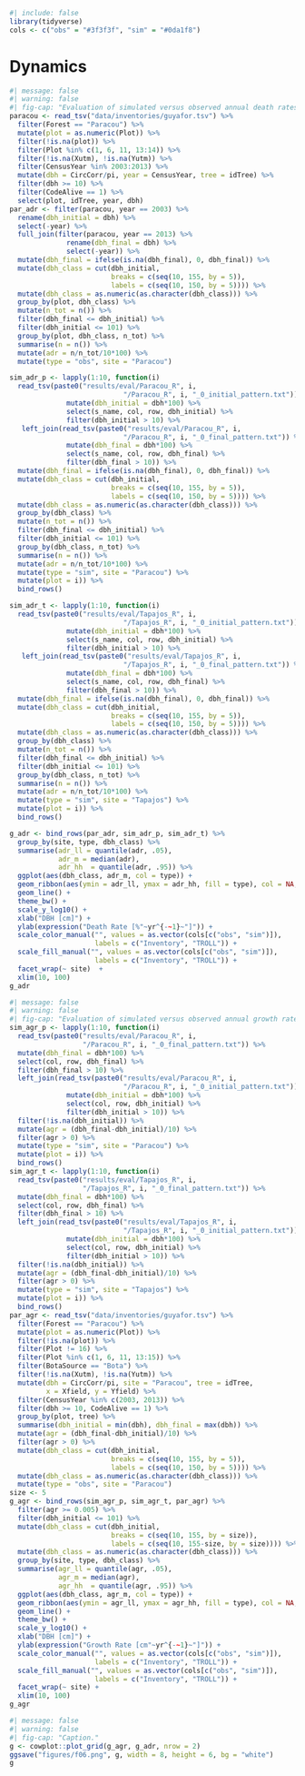```r
#| include: false 
library(tidyverse) 
cols <- c("obs" = "#3f3f3f", "sim" = "#0da1f8")
```

# Dynamics

```r
#| message: false
#| warning: false
#| fig-cap: "Evaluation of simulated versus observed annual death rates across 10-years dependent on tree original diameter in Paracou."
paracou <- read_tsv("data/inventories/guyafor.tsv") %>% 
  filter(Forest == "Paracou") %>% 
  mutate(plot = as.numeric(Plot)) %>% 
  filter(!is.na(plot)) %>% 
  filter(Plot %in% c(1, 6, 11, 13:14)) %>% 
  filter(!is.na(Xutm), !is.na(Yutm)) %>% 
  filter(CensusYear %in% 2003:2013) %>% 
  mutate(dbh = CircCorr/pi, year = CensusYear, tree = idTree) %>% 
  filter(dbh >= 10) %>% 
  filter(CodeAlive == 1) %>% 
  select(plot, idTree, year, dbh)
par_adr <- filter(paracou, year == 2003) %>% 
  rename(dbh_initial = dbh) %>% 
  select(-year) %>% 
  full_join(filter(paracou, year == 2013) %>% 
              rename(dbh_final = dbh) %>% 
              select(-year)) %>% 
  mutate(dbh_final = ifelse(is.na(dbh_final), 0, dbh_final)) %>% 
  mutate(dbh_class = cut(dbh_initial, 
                         breaks = c(seq(10, 155, by = 5)), 
                         labels = c(seq(10, 150, by = 5)))) %>% 
  mutate(dbh_class = as.numeric(as.character(dbh_class))) %>% 
  group_by(plot, dbh_class) %>% 
  mutate(n_tot = n()) %>% 
  filter(dbh_final <= dbh_initial) %>% 
  filter(dbh_initial <= 101) %>% 
  group_by(plot, dbh_class, n_tot) %>% 
  summarise(n = n()) %>% 
  mutate(adr = n/n_tot/10*100) %>% 
  mutate(type = "obs", site = "Paracou")

sim_adr_p <- lapply(1:10, function(i)
  read_tsv(paste0("results/eval/Paracou_R", i, 
                            "/Paracou_R", i, "_0_initial_pattern.txt")) %>% 
              mutate(dbh_initial = dbh*100) %>% 
              select(s_name, col, row, dbh_initial) %>% 
              filter(dbh_initial > 10) %>% 
   left_join(read_tsv(paste0("results/eval/Paracou_R", i, 
                            "/Paracou_R", i, "_0_final_pattern.txt")) %>% 
              mutate(dbh_final = dbh*100) %>% 
              select(s_name, col, row, dbh_final) %>% 
              filter(dbh_final > 10)) %>% 
  mutate(dbh_final = ifelse(is.na(dbh_final), 0, dbh_final)) %>% 
  mutate(dbh_class = cut(dbh_initial, 
                         breaks = c(seq(10, 155, by = 5)), 
                         labels = c(seq(10, 150, by = 5)))) %>% 
  mutate(dbh_class = as.numeric(as.character(dbh_class))) %>% 
  group_by(dbh_class) %>% 
  mutate(n_tot = n()) %>% 
  filter(dbh_final <= dbh_initial) %>% 
  filter(dbh_initial <= 101) %>% 
  group_by(dbh_class, n_tot) %>% 
  summarise(n = n()) %>% 
  mutate(adr = n/n_tot/10*100) %>% 
  mutate(type = "sim", site = "Paracou") %>% 
  mutate(plot = i)) %>% 
  bind_rows()

sim_adr_t <- lapply(1:10, function(i)
  read_tsv(paste0("results/eval/Tapajos_R", i, 
                            "/Tapajos_R", i, "_0_initial_pattern.txt")) %>% 
              mutate(dbh_initial = dbh*100) %>% 
              select(s_name, col, row, dbh_initial) %>% 
              filter(dbh_initial > 10) %>% 
   left_join(read_tsv(paste0("results/eval/Tapajos_R", i, 
                            "/Tapajos_R", i, "_0_final_pattern.txt")) %>% 
              mutate(dbh_final = dbh*100) %>% 
              select(s_name, col, row, dbh_final) %>% 
              filter(dbh_final > 10)) %>% 
  mutate(dbh_final = ifelse(is.na(dbh_final), 0, dbh_final)) %>% 
  mutate(dbh_class = cut(dbh_initial, 
                         breaks = c(seq(10, 155, by = 5)), 
                         labels = c(seq(10, 150, by = 5)))) %>% 
  mutate(dbh_class = as.numeric(as.character(dbh_class))) %>% 
  group_by(dbh_class) %>% 
  mutate(n_tot = n()) %>% 
  filter(dbh_final <= dbh_initial) %>% 
  filter(dbh_initial <= 101) %>% 
  group_by(dbh_class, n_tot) %>% 
  summarise(n = n()) %>% 
  mutate(adr = n/n_tot/10*100) %>% 
  mutate(type = "sim", site = "Tapajos") %>% 
  mutate(plot = i)) %>% 
  bind_rows()

g_adr <- bind_rows(par_adr, sim_adr_p, sim_adr_t) %>% 
  group_by(site, type, dbh_class) %>% 
  summarise(adr_ll = quantile(adr, .05),
            adr_m = median(adr),  
            adr_hh  = quantile(adr, .95)) %>% 
  ggplot(aes(dbh_class, adr_m, col = type)) +
  geom_ribbon(aes(ymin = adr_ll, ymax = adr_hh, fill = type), col = NA, alpha = 0.2) +
  geom_line() +
  theme_bw() +
  scale_y_log10() +
  xlab("DBH [cm]") +
  ylab(expression("Death Rate [%"~yr^{-~1}~"]")) +
  scale_color_manual("", values = as.vector(cols[c("obs", "sim")]), 
                     labels = c("Inventory", "TROLL")) +
  scale_fill_manual("", values = as.vector(cols[c("obs", "sim")]), 
                     labels = c("Inventory", "TROLL")) +
  facet_wrap(~ site)  +
  xlim(10, 100)
g_adr
```

```r
#| message: false
#| warning: false
#| fig-cap: "Evaluation of simulated versus observed annual growth rates across 10-years dependent on tree original diameter in Paracou."
sim_agr_p <- lapply(1:10, function(i)
  read_tsv(paste0("results/eval/Paracou_R", i, 
                  "/Paracou_R", i, "_0_final_pattern.txt")) %>% 
  mutate(dbh_final = dbh*100) %>% 
  select(col, row, dbh_final) %>% 
  filter(dbh_final > 10) %>% 
  left_join(read_tsv(paste0("results/eval/Paracou_R", i, 
                            "/Paracou_R", i, "_0_initial_pattern.txt")) %>% 
              mutate(dbh_initial = dbh*100) %>% 
              select(col, row, dbh_initial) %>% 
              filter(dbh_initial > 10)) %>% 
  filter(!is.na(dbh_initial)) %>% 
  mutate(agr = (dbh_final-dbh_initial)/10) %>% 
  filter(agr > 0) %>% 
  mutate(type = "sim", site = "Paracou") %>% 
  mutate(plot = i)) %>% 
  bind_rows()
sim_agr_t <- lapply(1:10, function(i)
  read_tsv(paste0("results/eval/Tapajos_R", i, 
                  "/Tapajos_R", i, "_0_final_pattern.txt")) %>% 
  mutate(dbh_final = dbh*100) %>% 
  select(col, row, dbh_final) %>% 
  filter(dbh_final > 10) %>% 
  left_join(read_tsv(paste0("results/eval/Tapajos_R", i, 
                            "/Tapajos_R", i, "_0_initial_pattern.txt")) %>% 
              mutate(dbh_initial = dbh*100) %>% 
              select(col, row, dbh_initial) %>% 
              filter(dbh_initial > 10)) %>% 
  filter(!is.na(dbh_initial)) %>% 
  mutate(agr = (dbh_final-dbh_initial)/10) %>% 
  filter(agr > 0) %>% 
  mutate(type = "sim", site = "Tapajos") %>% 
  mutate(plot = i)) %>% 
  bind_rows()
par_agr <- read_tsv("data/inventories/guyafor.tsv") %>% 
  filter(Forest == "Paracou") %>% 
  mutate(plot = as.numeric(Plot)) %>% 
  filter(!is.na(plot)) %>% 
  filter(Plot != 16) %>% 
  filter(Plot %in% c(1, 6, 11, 13:15)) %>% 
  filter(BotaSource == "Bota") %>% 
  filter(!is.na(Xutm), !is.na(Yutm)) %>% 
  mutate(dbh = CircCorr/pi, site = "Paracou", tree = idTree,
         x = Xfield, y = Yfield) %>% 
  filter(CensusYear %in% c(2003, 2013)) %>% 
  filter(dbh >= 10, CodeAlive == 1) %>% 
  group_by(plot, tree) %>% 
  summarise(dbh_initial = min(dbh), dbh_final = max(dbh)) %>% 
  mutate(agr = (dbh_final-dbh_initial)/10) %>% 
  filter(agr > 0) %>% 
  mutate(dbh_class = cut(dbh_initial, 
                         breaks = c(seq(10, 155, by = 5)), 
                         labels = c(seq(10, 150, by = 5)))) %>% 
  mutate(dbh_class = as.numeric(as.character(dbh_class))) %>% 
  mutate(type = "obs", site = "Paracou")
size <- 5
g_agr <- bind_rows(sim_agr_p, sim_agr_t, par_agr) %>% 
  filter(agr >= 0.005) %>% 
  filter(dbh_initial <= 101) %>% 
  mutate(dbh_class = cut(dbh_initial, 
                         breaks = c(seq(10, 155, by = size)), 
                         labels = c(seq(10, 155-size, by = size)))) %>% 
  mutate(dbh_class = as.numeric(as.character(dbh_class))) %>% 
  group_by(site, type, dbh_class) %>% 
  summarise(agr_ll = quantile(agr, .05),
            agr_m = median(agr),  
            agr_hh  = quantile(agr, .95)) %>% 
  ggplot(aes(dbh_class, agr_m, col = type)) +
  geom_ribbon(aes(ymin = agr_ll, ymax = agr_hh, fill = type), col = NA, alpha = 0.2) +
  geom_line() +
  theme_bw() +
  scale_y_log10() +
  xlab("DBH [cm]") +
  ylab(expression("Growth Rate [cm"~yr^{-~1}~"]")) +
  scale_color_manual("", values = as.vector(cols[c("obs", "sim")]), 
                     labels = c("Inventory", "TROLL")) +
  scale_fill_manual("", values = as.vector(cols[c("obs", "sim")]), 
                     labels = c("Inventory", "TROLL")) +
  facet_wrap(~ site) +
  xlim(10, 100)
g_agr
```

```r
#| message: false
#| warning: false
#| fig-cap: "Caption."
g <- cowplot::plot_grid(g_agr, g_adr, nrow = 2)
ggsave("figures/f06.png", g, width = 8, height = 6, bg = "white")
g
```
